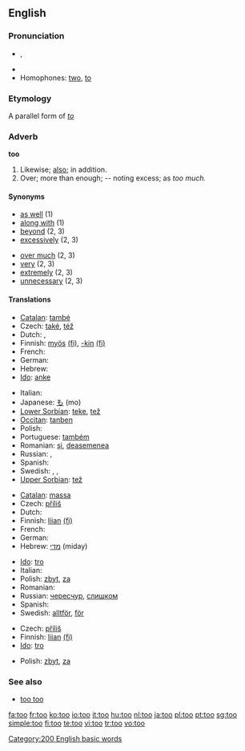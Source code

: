 {{see|to|töö}}
==English==

{{rank|well|many|work|127|too|every|think|life}}

===Pronunciation===
*{{IPA|/tuː/}}, {{SAMPA|/tu:/}}
* {{audio|en-us-too.ogg|Audio (US)}}
*Homophones: [[two]], [[to]]

===Etymology===
A parallel form of ''[[to]]''

===Adverb===
'''too'''

# Likewise; [[also]]; in addition.
# Over; more than enough; -- noting excess; as ''too much.''

====Synonyms====
{{top}}
*[[as well]] (1)
*[[along with]] (1)
*[[beyond]] (2, 3)
*[[excessively]] (2, 3)
{{mid}}
*[[over much]] (2, 3)
*[[very]] (2, 3)
*[[extremely]] (2, 3)
*[[unnecessary]] (2, 3)
{{bottom}}

====Translations====
{{trans-top|Likewise}}
* [[Catalan]]: [[també]]
* Czech: [[také]], [[též]]
* Dutch: {{t+|nl|ook}}, {{t+|nl|eveneens}}
* Finnish: [[myös]] [[:fi:myös|(fi)]], [[-kin]] [[:fi:-kin|(fi)]]
* French: {{t+|fr|aussi}}
* German: {{t+|de|auch}}
* Hebrew: {{t-|he|גם כן|tr=gam ken|sc=Hebr}}
* [[Ido]]: [[anke]]
{{trans-mid}}
* Italian: {{t+|it|anche}}
* Japanese: [[も]] (mo)
* [[Lower Sorbian]]: [[teke]], [[tež]]
* [[Occitan]]: [[tanben]]
* Polish: {{t|pl|też}}
* Portuguese: [[também]]
* Romanian: [[şi]], [[deasemenea]]
* Russian: {{t+|ru|также|sc=Cyrl}}, {{t+|ru|тоже|sc=Cyrl}}
* Spanish: {{t+|es|también}}
* Swedish: {{t+|sv|också}}, {{t+|sv|även}}, {{t+|sv|med}}
* [[Upper Sorbian]]: [[tež]]
{{trans-bottom}}

{{trans-top|more than enough; ''as too much''}}
* [[Catalan]]: [[massa]]
* Czech: [[příliš]]
* Dutch: {{t+|nl|te}}
* Finnish: [[liian]] [[:fi:liian|(fi)]]
* French: {{t+|fr|trop}}
* German: {{t+|de|zu}}
* Hebrew: [[מדי]] (miday)
{{trans-mid}}
* [[Ido]]: [[tro]]
* Italian: {{t+|it|troppo}}
* Polish: [[zbyt]], [[za]]
* Romanian: {{t-|ro|prea}}
* Russian: [[чересчур]], [[слишком]]
* Spanish: {{t-|es|demasiado}}
* Swedish: [[alltför]], [[för]]
{{trans-bottom}}

{{trans-top|more than enough; ''as too helpful''}}
* Czech: [[příliš]]
* Finnish: [[liian]] [[:fi:liian|(fi)]]
* [[Ido]]: [[tro]]
{{trans-mid}}
* Polish: [[zbyt]], [[za]]
{{trans-bottom}}

===See also===
*[[too too]] <!--a duplication used to signify great excess-->

[[Category:200 English basic words]]

[[fa:too]]
[[fr:too]]
[[ko:too]]
[[io:too]]
[[it:too]]
[[hu:too]]
[[nl:too]]
[[ja:too]]
[[pl:too]]
[[pt:too]]
[[sg:too]]
[[simple:too]]
[[fi:too]]
[[te:too]]
[[vi:too]]
[[tr:too]]
[[vo:too]]